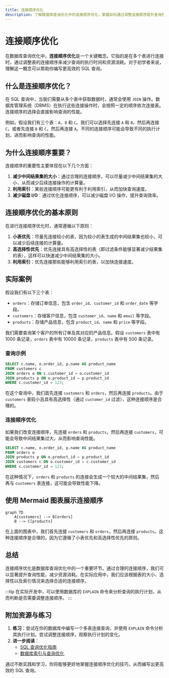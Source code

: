 ```yaml
---
title: 连接顺序优化
description: 了解数据库查询优化中的连接顺序优化，掌握如何通过调整连接顺序提升查询性能。
---
```


# 连接顺序优化

在数据库查询优化中，**连接顺序优化**是一个关键概念。它指的是在多个表进行连接时，通过调整表的连接顺序来减少查询的执行时间和资源消耗。对于初学者来说，理解这一概念可以帮助你编写更高效的 SQL 查询。

## 什么是连接顺序优化？

在 SQL 查询中，当我们需要从多个表中获取数据时，通常会使用 `JOIN` 操作。数据库管理系统（DBMS）在执行这些连接操作时，会按照一定的顺序依次连接表。连接顺序的选择会直接影响查询的性能。

例如，假设我们有三个表：`A`、`B` 和 `C`。我们可以选择先连接 `A` 和 `B`，然后再连接 `C`，或者先连接 `B` 和 `C`，然后再连接 `A`。不同的连接顺序可能会导致不同的执行计划，进而影响查询的性能。

## 为什么连接顺序重要？

连接顺序的重要性主要体现在以下几个方面：

1. **减少中间结果集的大小**：通过合理的连接顺序，可以尽量减少中间结果集的大小，从而减少后续连接操作的计算量。
2. **利用索引**：某些连接顺序可能更有利于利用索引，从而加快查询速度。
3. **减少磁盘 I/O**：通过优化连接顺序，可以减少磁盘 I/O 操作，提升查询效率。

## 连接顺序优化的基本原则

在进行连接顺序优化时，通常遵循以下原则：

1. **小表优先**：尽量先连接较小的表，因为较小的表生成的中间结果集也较小，可以减少后续连接的计算量。
2. **高选择性优先**：优先连接具有高选择性的表（即过滤条件能够显著减少结果集的表），这样可以快速减少中间结果集的大小。
3. **利用索引**：优先连接那些能够利用索引的表，以加快连接速度。

## 实际案例

假设我们有以下三个表：

- `orders`：存储订单信息，包含 `order_id`、`customer_id` 和 `order_date` 等字段。
- `customers`：存储客户信息，包含 `customer_id`、`name` 和 `email` 等字段。
- `products`：存储产品信息，包含 `product_id`、`name` 和 `price` 等字段。

我们需要查询某个客户的所有订单及其对应的产品信息。假设 `customers` 表中有 1000 条记录，`orders` 表中有 10000 条记录，`products` 表中有 500 条记录。

### 查询示例

```sql
SELECT c.name, o.order_id, p.name AS product_name
FROM customers c
JOIN orders o ON c.customer_id = o.customer_id
JOIN products p ON o.product_id = p.product_id
WHERE c.customer_id = 123;
```

在这个查询中，我们首先连接 `customers` 和 `orders`，然后再连接 `products`。由于 `customers` 表较小且具有高选择性（通过 `customer_id` 过滤），这种连接顺序是合理的。

### 连接顺序优化

如果我们改变连接顺序，先连接 `orders` 和 `products`，然后再连接 `customers`，可能会导致中间结果集过大，从而影响查询性能。

```sql
SELECT c.name, o.order_id, p.name AS product_name
FROM orders o
JOIN products p ON o.product_id = p.product_id
JOIN customers c ON o.customer_id = c.customer_id
WHERE c.customer_id = 123;
```

在这种情况下，`orders` 和 `products` 的连接会生成一个较大的中间结果集，然后再与 `customers` 表连接，这可能会导致性能下降。

## 使用 Mermaid 图表展示连接顺序

```mermaid
graph TD
    A[customers] --> B[orders]
    B --> C[products]
```

在上面的图表中，我们首先连接 `customers` 和 `orders`，然后再连接 `products`。这种连接顺序是合理的，因为它遵循了小表优先和高选择性优先的原则。

## 总结

连接顺序优化是数据库查询优化中的一个重要环节。通过合理的连接顺序，我们可以显著提升查询性能，减少资源消耗。在实际应用中，我们应该根据表的大小、选择性以及索引情况来选择合适的连接顺序。

:::tip
在实际开发中，可以使用数据库的 `EXPLAIN` 命令来分析查询的执行计划，从而判断是否需要调整连接顺序。
:::

## 附加资源与练习

1. **练习**：尝试在你的数据库中编写一个多表连接查询，并使用 `EXPLAIN` 命令分析其执行计划。尝试调整连接顺序，观察执行计划的变化。
2. **进一步阅读**：
   - [SQL 查询优化指南](https://example.com/sql-optimization-guide)
   - [数据库索引与查询优化](https://example.com/database-indexing)

通过不断实践和学习，你将能够更好地掌握连接顺序优化的技巧，从而编写出更高效的 SQL 查询。